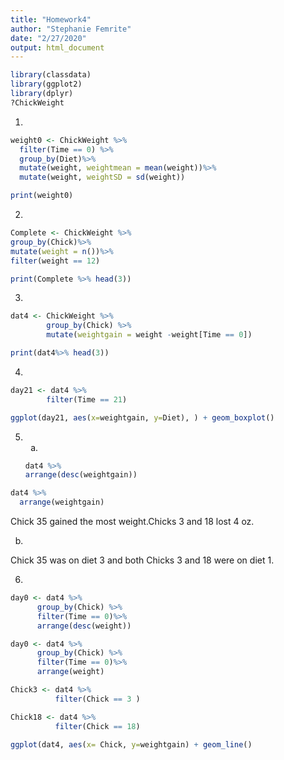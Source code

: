 ```yaml
---
title: "Homework4"
author: "Stephanie Femrite"
date: "2/27/2020"
output: html_document
---
```

```r
library(classdata)
library(ggplot2)
library(dplyr)
?ChickWeight
```

1)
```r
weight0 <- ChickWeight %>% 
  filter(Time == 0) %>%
  group_by(Diet)%>%
  mutate(weight, weightmean = mean(weight))%>%
  mutate(weight, weightSD = sd(weight))
```


```r
print(weight0)
```

2)
```r
Complete <- ChickWeight %>%
group_by(Chick)%>%
mutate(weight = n())%>%
filter(weight == 12)
```

```r
print(Complete %>% head(3))
```

3)
```r
dat4 <- ChickWeight %>%
        group_by(Chick) %>%
        mutate(weightgain = weight -weight[Time == 0])
```

```r
print(dat4%>% head(3))  
```

4)
```r
day21 <- dat4 %>%
        filter(Time == 21)
```

```r
ggplot(day21, aes(x=weightgain, y=Diet), ) + geom_boxplot()
```


5)
  a)
```r
dat4 %>%
  arrange(desc(weightgain))
```

```r
dat4 %>%
  arrange(weightgain)
```

Chick 35 gained the most weight.Chicks 3 and 18 lost 4 oz.

b)

Chick 35 was on diet 3 and both Chicks 3 and 18 were on diet 1.


6)

```r
day0 <- dat4 %>%
      group_by(Chick) %>%
      filter(Time == 0)%>%
      arrange(desc(weight))
```

```r
day0 <- dat4 %>%
      group_by(Chick) %>%
      filter(Time == 0)%>%
      arrange(weight)
```

```r
Chick3 <- dat4 %>%
          filter(Chick == 3 )
```

```r
Chick18 <- dat4 %>%
          filter(Chick == 18)
```

```r
ggplot(dat4, aes(x= Chick, y=weightgain) + geom_line()
```  
  